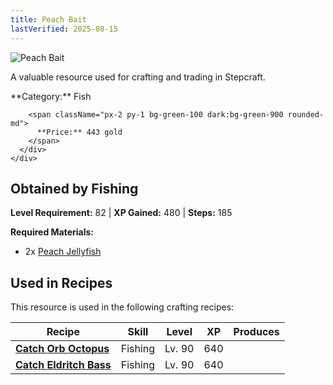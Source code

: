 ```yaml
---
title: Peach Bait
lastVerified: 2025-08-15
---
```


<div className="flex items-start gap-6 mb-8">
  <div className="flex-shrink-0">
    <img src="/assets/resources/fishing/peach_bait.png" alt="Peach Bait" className="w-24 h-24 border rounded-lg" />
  </div>
  <div className="flex-1">
    <div className="space-y-2">
      <p className="text-lg text-muted-foreground">A valuable resource used for crafting and trading in Stepcraft.</p>
      <div className="flex flex-wrap gap-4 text-sm">
        <span className="px-2 py-1 bg-blue-100 dark:bg-blue-900 rounded-md">
          **Category:** Fish
        </span>
        
        <span className="px-2 py-1 bg-green-100 dark:bg-green-900 rounded-md">
          **Price:** 443 gold
        </span>
      </div>
    </div>
  </div>
</div>

## Obtained by Fishing

**Level Requirement:** 82 | **XP Gained:** 480 | **Steps:** 185


**Required Materials:**
- 2x [Peach Jellyfish](/docs/resources/individual/peach_jellyfish)


## Used in Recipes

This resource is used in the following crafting recipes:

| Recipe | Skill | Level | XP | Produces |
|--------|-------|-------|----|---------:|
| **[Catch Orb Octopus](#)** | Fishing | Lv. 90 | 640 |  |
| **[Catch Eldritch Bass](#)** | Fishing | Lv. 90 | 640 |  |
